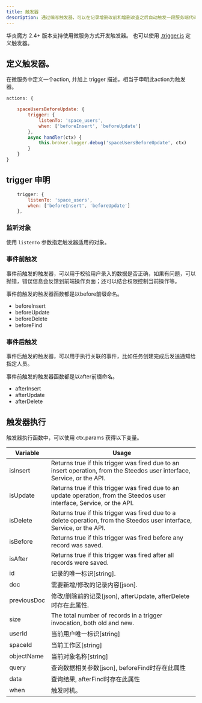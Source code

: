 ```yaml
---
title: 触发器
description: 通过编写触发器，可以在记录增删改前和增删改查之后自动触发一段服务端代码，实现个性化的数据校验和处理。
---
```


华炎魔方 2.4+ 版本支持使用微服务方式开发触发器。 也可以使用 [.trigger.js](./trigger) 定义触发器。

## 定义触发器。

在微服务中定义一个action, 并加上 trigger 描述，相当于申明此action为触发器。

```js
actions: {

    spaceUsersBeforeUpdate: {
        trigger: { 
            listenTo: 'space_users', 
            when: ['beforeInsert', 'beforeUpdate']
        },
        async handler(ctx) {
            this.broker.logger.debug('spaceUsersBeforeUpdate', ctx)
        }   
    }
}
```

## trigger 申明

```js
    trigger: { 
        listenTo: 'space_users', 
        when: ['beforeInsert', 'beforeUpdate']
    },
```

### 监听对象

使用 `listenTo` 参数指定触发器适用的对象。

### 事件前触发

事件前触发的触发器，可以用于校验用户录入的数据是否正确，如果有问题，可以抛错，错误信息会反馈到前端操作页面；还可以结合权限控制当前操作等。

事件前触发的触发器函数都是以before前缀命名。

* beforeInsert
* beforeUpdate
* beforeDelete
* beforeFind

### 事件后触发

事件后触发的触发器，可以用于执行关联的事件，比如任务创建完成后发送通知给指定人员。

事件前触发的触发器函数都是以after前缀命名。

* afterInsert
* afterUpdate
* afterDelete

## 触发器执行

触发器执行函数中，可以使用 ctx.params 获得以下变量。

Variable | Usage
-- | --
isInsert | Returns true if this trigger was fired due to an insert operation, from the Steedos user interface, Service, or the API.
isUpdate | Returns true if this trigger was fired due to an update operation, from the Steedos user interface, Service, or the API.
isDelete | Returns true if this trigger was fired due to a delete operation, from the Steedos user interface, Service, or the API.
isBefore | Returns true if this trigger was fired before any record was saved.
isAfter | Returns true if this trigger was fired after all records were saved.
id | 记录的唯一标识[string].
doc | 需要新增/修改的记录内容[json].
previousDoc | 修改/删除前的记录[json], afterUpdate, afterDelete时存在此属性.
size | The total number of records in a trigger invocation, both old and new.
userId | 当前用户唯一标识[string]
spaceId | 当前工作区[string]
objectName | 当前对象名称[string]
query | 查询数据相关参数[json], beforeFind时存在此属性
data | 查询结果, afterFind时存在此属性
when | 触发时机。